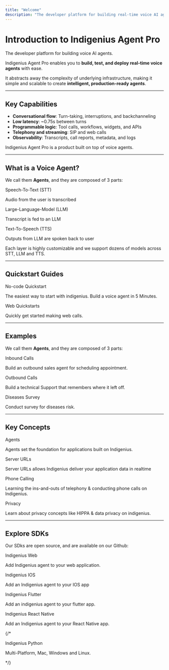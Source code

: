 ```yaml
---
title: "Welcome"
description: "The developer platform for building real-time voice AI agents"
---
```


# Introduction to Indigenius Agent Pro

The developer platform for building voice AI agents.

Indigenius Agent Pro enables you to **build, test, and deploy real-time voice agents** with ease.

It abstracts away the complexity of underlying infrastructure, making it simple and scalable to create **intelligent, production-ready agents**.

---

## Key Capabilities

- **Conversational flow**: Turn-taking, interruptions, and backchanneling
- **Low latency**: ~0.75s between turns
- **Programmable logic**: Tool calls, workflows, widgets, and APIs
- **Telephony and streaming**: SIP and web calls
- **Observability**: Transcripts, call reports, metadata, and logs

Indigenius Agent Pro is a product built on top of voice agents.

---

## What is a Voice Agent?

We call them **Agents**, and they are composed of 3 parts:

<div className="grid grid-cols-2 gap-4 mt-6">

  <div className="p-4 rounded-xl border shadow-sm bg-white hover:border-[#F79320] transition-colors">
    <p className="font-semibold">Speech-To-Text (STT)</p>
    <p className="text-sm text-gray-600">Audio from the user is transcribed</p>
  </div>

  <div className="p-4 rounded-xl border shadow-sm bg-white hover:border-[#F79320] transition-colors">
    <p className="font-semibold">Large-Language-Model (LLM)</p>
    <p className="text-sm text-gray-600">Transcript is fed to an LLM</p>
  </div>

  <div className="p-4 rounded-xl border shadow-sm bg-white hover:border-[#F79320] transition-colors">
    <p className="font-semibold">Text-To-Speech (TTS)</p>
    <p className="text-sm text-gray-600">Outputs from LLM are spoken back to user</p>
  </div>

</div>

Each layer is highly customizable and we support dozens of models across STT, LLM and TTS.

---

## Quickstart Guides

<div className="grid grid-cols-2 gap-4 mt-6">

  <div className="p-4 rounded-xl border shadow-sm bg-white hover:border-[#F79320] transition-colors">
    <p className="font-semibold">No-code Quickstart</p>
    <p className="text-sm text-gray-600">The easiest way to start with indigenius. Build a voice agent in 5 Minutes.</p>
  </div>

  <div className="p-4 rounded-xl border shadow-sm bg-white hover:border-[#F79320] transition-colors">
    <p className="font-semibold">Web Quickstarts</p>
    <p className="text-sm text-gray-600">Quickly get started making web calls.</p>
  </div>

</div>

---

## Examples  

We call them **Agents**, and they are composed of 3 parts:

<div className="grid grid-cols-2 gap-4 mt-6">

  <div className="p-4 rounded-xl border shadow-sm bg-white hover:border-[#F79320] transition-colors">
    <p className="font-semibold">Inbound Calls</p>
    <p className="text-sm text-gray-600">Build an outbound sales agent for scheduling appointment.</p>
  </div>

  <div className="p-4 rounded-xl border shadow-sm bg-white hover:border-[#F79320] transition-colors">
    <p className="font-semibold">Outbound Calls</p>
    <p className="text-sm text-gray-600">Build a technical Support that remembers where it left off.</p>
  </div>

  <div className="p-4 rounded-xl border shadow-sm bg-white hover:border-[#F79320] transition-colors">
    <p className="font-semibold">Diseases Survey</p>
    <p className="text-sm text-gray-600">Conduct survey for diseases risk.</p>
  </div>

</div>

---

## Key Concepts

<div className="grid grid-cols-2 gap-4 mt-6">

  <div className="p-4 rounded-xl border shadow-sm bg-white hover:border-[#F79320] transition-colors">
    <p className="font-semibold">Agents</p>
    <p className="text-sm text-gray-600">Agents set the foundation for applications built on Indigenius.</p>
  </div>

  <div className="p-4 rounded-xl border shadow-sm bg-white hover:border-[#F79320] transition-colors">
    <p className="font-semibold">Server URLs</p>
    <p className="text-sm text-gray-600">Server URLs allows Indigenius deliver your application data in realtime</p>
  </div>

  <div className="p-4 rounded-xl border shadow-sm bg-white hover:border-[#F79320] transition-colors">
    <p className="font-semibold">Phone Calling</p>
    <p className="text-sm text-gray-600">Learning the ins-and-outs of telephony & conducting phone calls on Indigenius.</p>
  </div>

  <div className="p-4 rounded-xl border shadow-sm bg-white hover:border-[#F79320] transition-colors">
    <p className="font-semibold">Privacy</p>
    <p className="text-sm text-gray-600">Learn about privacy concepts like HIPPA & data privacy on indigenius.</p>
  </div>

</div>


---

## Explore SDKs

Our SDks are open source, and are available on our Github:

<div className="grid grid-cols-2 gap-4 mt-6">

  <div className="p-4 rounded-xl border shadow-sm bg-white hover:border-[#F79320] transition-colors">
    <p className="font-semibold">Indigenius Web</p>
    <p className="text-sm text-gray-600">Add Indigenius agent to your web application.</p>
  </div>

  <div className="p-4 rounded-xl border shadow-sm bg-white hover:border-[#F79320] transition-colors">
    <p className="font-semibold">Indigenius IOS</p>
    <p className="text-sm text-gray-600">Add an Indigenius agent to your IOS app</p>
  </div>

  <div className="p-4 rounded-xl border shadow-sm bg-white hover:border-[#F79320] transition-colors">
    <p className="font-semibold">Indigenius Flutter</p>
    <p className="text-sm text-gray-600">Add an indigenius agent to your flutter app.</p>
  </div>

  <div className="p-4 rounded-xl border shadow-sm bg-white hover:border-[#F79320] transition-colors">
    <p className="font-semibold">Indigenius React Native</p>
    <p className="text-sm text-gray-600">Add an Indigenius agent to your React Native app.</p>
  </div>

  {/* 
  <div className="p-4 rounded-xl border shadow-sm bg-white hover:border-[#F79320] transition-colors">
    <p className="font-semibold">Indigenius Python</p>
    <p className="text-sm text-gray-600">Multi-Platform, Mac, Windows and Linux.</p>
  </div>
*/}

</div>
